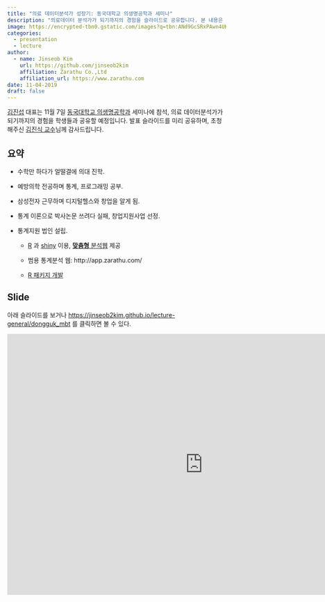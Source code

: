 ```yaml
---
title: "의료 데이터분석가 성장기: 동국대학교 의생명공학과 세미나"
description: "의료데이터 분석가가 되기까지의 경험을 슬라이드로 공유합니다. 본 내용은 동국대학교 의생명공학과 세미나에서 발표할 예정으로, 초청해주신 김진식 교수님께 감사드립니다."
image: https://encrypted-tbn0.gstatic.com/images?q=tbn:ANd9GcSRxPAwn4UK6CEvqXVl_NQzeYkB7A7SnTRSwYxgIf5_H--QMXEG_w&s
categories:
  - presentation
  - lecture
author:
  - name: Jinseob Kim
    url: https://github.com/jinseob2kim
    affiliation: Zarathu Co.,Ltd
    affiliation_url: https://www.zarathu.com
date: 11-04-2019
draft: false
---
```



[김진섭](https://github.com/jinseob2kim) 대표는 11월 7일 [동국대학교 의생명공학과](http://mbt.dongguk.edu/) 세미나에 참석, 의료 데이터분석가가 되기까지의 경험을 학생들과 공유할 예정입니다. 발표 슬라이드를 미리 공유하며, 초청해주신 [김진식 교수](http://mbt.dongguk.edu/?staff=7)님께 감사드립니다. 




## 요약

* 수학만 하다가 얼떨결에 의대 진학. 


* 예방의학 전공하며 통계, 프로그래밍 공부.


* 삼성전자 근무하며 디지털헬스와 창업을 알게 됨.  


* 통계 이론으로 박사논문 쓰려다 실패, 창업지원사업 선정.


* 통계지원 법인 설립.

  - [R](https://www.r-project.org/) 과 [shiny](https://shiny.rstudio.com/) 이용, [**맞춤형** 분석웹](https://www.zarathu.com/) 제공
  
  - 범용 통계분석 웹: http://app.zarathu.com/
  
  - [R 패키지 개발](https://github.com/jinseob2kim/jsmodule)



## Slide

아래 슬라이드를 보거나 [https://jinseob2kim.github.io/lecture-general/dongguk_mbt](https://jinseob2kim.github.io/lecture-general/dongguk_mbt) 를 클릭하면 볼 수 있다.

<iframe src="https://jinseob2kim.github.io/lecture-general/dongguk_mbt" width="900" height="600" style="border: none;"></iframe>


